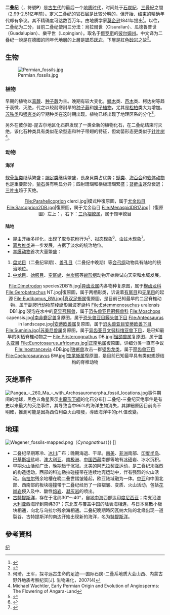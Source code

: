 {{Geological period
|image=
|caption = 晚二叠世：2.6亿年前的地球
|o2=23
|co2=900
|temp=16
|timeline=off
|sea level = 在二疊紀早期相對穩定於是{{convert|60|m|ft}}，在中期下降，末期穩定於{{convert|-20|m|ft}}<ref>{{cite journal | author =  Haq, B. U.| year =  2008| doi = 10.1126/science.1161648 | title =  A Chronology of Paleozoic Sea-Level Changes | journal =  Science | volume =  322 | pages =  64–68 | pmid =  18832639 | last2 =  Schutter | first2 =  SR | issue =  5898 |bibcode = 2008Sci...322...64H }}</ref>
}}
{{Permian graphical timeline}}
'''二叠纪'''（{{lang-en|'''Permian'''}}，符號'''P'''）是[[古生代|古生代]]的最后一个[[地质时代|地质时代]]，时间处于[[石炭紀|石炭紀]]、[[三叠紀|三叠紀]]之間（2.99-2.51亿年前）。定义二叠纪的岩石层是比较分明的，但开始、结束的精确年代却有争议。其不精确度可达数百万年。由地质学家[[莫企逊|莫企逊]]1841年提出<ref>{{cite book zh |author=辞海编纂委员会 |title=《辞海》（1999年版） |format=M |edition=1 |location=上海 |publisher=上海辞书出版社 |date=2000 |pages= |id= ISBN 7-5326-0630-9}}</ref>。以往，二叠纪为二分，目前二叠纪使用三分法：烏拉爾世（Cisuralian）、瓜德魯普世（Guadalupian）、樂平世（Lopingian）。取名于[[俄罗斯|俄罗斯]]的[[彼尔姆州|彼尔姆州]]。中文译为二叠纪一說是在德國的同年代地層的上層是[[镁|镁]]质[[灰岩|灰岩]]，下層是紅色[[砂岩|砂岩]]之故<ref>{{Cite web |url=http://study.nmmba.gov.tw/Modules/Knowledge/KnowledgeShow.aspx?ItemID=212&TabID=37 |title=台灣海洋生態資訊學習網  二疊紀 |accessdate=2013-05-04 |archive-date=2020-12-09 |archive-url=https://web.archive.org/web/20201209032014/http://study.nmmba.gov.tw/Modules/Knowledge/KnowledgeShow.aspx?ItemID=212&TabID=37 |dead-url=no }}</ref>。

== 生物 ==
[[File:Permian_fossils.jpg|thumb]]
=== 植物 ===
早期的植物以[[真蕨|真蕨]]、[[种子蕨|种子蕨]]为主。晚期有较大变化，[[鱗木科|鳞木]]类、[[芦木|芦木]]类、柯达树等趋于衰微、灭绝，代之以较耐寒耐旱的[[种子蕨|种子蕨]]和[[裸子植物|裸子植物]]，尤其是[[松柏門|松柏]]类大为增加。[[苏铁目|苏铁类]]和[[银杏目|银杏类]]的早期种类在这时期出现。植物已经出现了地理区系的分化<ref>何琦，王军，探寻远古生命的足迹──国际石炭-二叠系地质大会山西、内蒙古野外地质考察纪实[J]. 生物进化，2007(4)</ref>。

另外在彼尔姆-昆古尔地区化石群发现了一类全新的植物化石，在二叠纪结束时灭绝，该化石种类具有类似花朵型态和种子带翅的特征，但幼苗形态更类似于[[针叶树|针叶树]]<ref>Michael Wachtler, Early Permian Origin and Evolution of Angiosperms: The Flowering of Angara-Land</ref>。

=== 动物 ===
==== 海洋 ====
[[软骨鱼类|软骨鱼类]]继续繁盛；[[腕足类|腕足类]]继续繁盛，長身貝类占优势；[[䗴|䗴类]]、[[海百合|海百合]]和[[软体动物|软体动物]]也是重要部分，[[菊石|菊石]]类有明显分异；四射珊瑚和横板珊瑚繁盛；[[苔藓虫|苔藓虫]]逐渐衰退；[[三叶虫|三叶虫]]趋于灭绝。
<center>
<gallery>
File:Parahelicoprion clerci.jpg|{{link-en|副旋齿鲨属|Parahelicoprion}}模式种復原圖，属于[[尤金齿目|尤金齿目]]
File:Sarcoprion2DB.jpg|{{link-de|沙寇鋸鯊屬|Sarcoprion}}復原圖，属于尤金齿目
File:MenaspidDB17.jpg|（復原圖）左上：{{link-de|颊甲鲛属|Menaspis}}，右下：[[三角褶鲛属|三角褶鲛属]]，属于颊甲鲛目
</gallery>
</center>

==== 陆地 ====
* [[昆虫|昆虫]]开始多样化，出现了取食[[花粉|花粉]]行为<ref>{{Cite journal|title=Pollen in the guts of Permian insects: first evidence of pollinivory and its evolutionary significance|url=http://dx.doi.org/10.1111/j.1502-3931.1996.tb01672.x|last=KRASSILOV|first=VALENTIN A.|last2=RASNITSYN|first2=ALEXANDER P.|date=1996-12|journal=Lethaia|issue=4|doi=10.1111/j.1502-3931.1996.tb01672.x|volume=29|pages=369–372|issn=0024-1164}}</ref>、[[拟态|拟态]]现象<ref>{{Cite journal|title=Insect mimicry of plants dates back to the Permian|url=http://www.nature.com/articles/ncomms13735|last=Garrouste|first=Romain|last2=Hugel|first2=Sylvain|date=2016-12|journal=Nature Communications|issue=1|doi=10.1038/ncomms13735|volume=7|pages=13735|language=en|issn=2041-1723|pmc=PMC5187432|pmid=27996977|last3=Jacquelin|first3=Lauriane|last4=Rostan|first4=Pierre|last5=Steyer|first5=J.-Sébastien|last6=Desutter-Grandcolas|first6=Laure|last7=Nel|first7=André|access-date=2020-02-24|archive-date=2020-11-08|archive-url=https://web.archive.org/web/20201108112200/https://www.nature.com/articles/ncomms13735|dead-url=no}}</ref>、虫蛀木现象<ref>{{Cite journal|title=Late Permian wood-borings reveal an intricate network of ecological relationships|url=http://www.nature.com/articles/s41467-017-00696-0|last=Feng|first=Zhuo|last2=Wang|first2=Jun|date=2017-12|journal=Nature Communications|issue=1|doi=10.1038/s41467-017-00696-0|volume=8|pages=556|language=en|issn=2041-1723|pmc=PMC5601472|pmid=28916787|last3=Rößler|first3=Ronny|last4=Ślipiński|first4=Adam|last5=Labandeira|first5=Conrad|access-date=2020-02-24|archive-date=2020-07-24|archive-url=https://web.archive.org/web/20200724165511/https://www.nature.com/articles/s41467-017-00696-0|dead-url=no}}</ref>。
* [[离片椎类|离片椎类]]进一步发展，占据了淡水的统治地位。
* [[羊膜动物|羊膜动物]]首次大量繁盛：
# [[盘龙目|盘龙目]]（二叠纪早期）、[[兽孔目|兽孔目]]（二叠纪中晚期）等[[合弓纲|合弓纲]]动物具有陆地的统治地位。
# [[中龙目|中龙目]]、[[始鳄目|始鳄目]]、[[空尾蜥|空尾蜥]]、[[兰炭鳄|兰炭鳄]]等[[蜥形纲|蜥形纲]]动物开始尝试向天空和水域发展。

<center>
<gallery>
File:Dimetrodon species2DB15.jpg|[[异齿龙属|异齿龙属]]内各物种复原图，属于[[楔齿龙科|楔齿龙科]]
File:Gerobatrachus NT.jpg|{{link-en|原蛙属|Gerobatrachus}}復原圖，属于两栖形类，诉说着[[有尾目|有尾目]]和[[无尾目|无尾目]]的起源
File:Eudibamus_BW.jpg|[[真双足蜥属|真双足蜥属]]復原圖，是目前已知最早的二足脊椎动物，属于[[副爬行动物|副爬行动物]][[前棱蜥形目|前棱蜥形目]][[波罗蜥科|波罗蜥科]]
File:Estemmenosuchus uralensis DB1.jpg|浸泡在水中的[[奇异冠鳄兽|奇异冠鳄兽]]，属于[[恐头兽亚目|恐头兽亚目]][[冠鳄兽科|冠鳄兽科]]
File:Moschops capensis.jpg|[[南非麝足兽|南非麝足兽]]复原图，属于[[恐头兽亚目|恐头兽亚目]][[貘头兽下目|貘头兽下目]]
File:Anteosaurus in landscape.jpg|[[安蒂欧兽属|安蒂欧兽属]]复原图，属于[[恐头兽亚目|恐头兽亚目]][[安蒂欧兽下目|安蒂欧兽下目]]
File:Suminia.jpg|[[苏美尼兽属|苏美尼兽属]]复原图，属于[[异齿亚目|异齿亚目]][[文努科维亚兽下目|文努科维亚兽下目]]，是已知最早的树栖脊椎动物之一
File:Pristeroognathus DB.jpg|[[锯颌兽属|锯颌兽属]]复原图，属于[[兽头亚目|兽头亚目]]
File:Eunotosaurus_africanus.jpg|[[正南龟属|正南龟属]]復原圖，详细分类一直有争议
File:Inostrancevia 4DB.jpg|[[狼蜥獸屬|狼蜥兽]]攻击一群[[锯齿龙类|锯齿龙类]]，属于[[丽齿兽亚目|丽齿兽亚目]]
File:Coelurosauravus BW.jpg|[[空尾蜥属|空尾蜥属]]復原圖，是目前已知最早具有类似翅膀结构的脊椎动物
</gallery>
</center>
== 灭绝事件 ==
{{main|二叠纪-三叠纪灭绝事件}}
[[File:Pangea_-_260_Ma_-_with_Archosauromorpha_fossil_locations.jpg|thumb]]事件期间的地球，黑色五角星表示[[主龍形下綱|主龍形下綱]]的化石分布]]
二叠纪-三叠纪灭绝事件是有史以来最大的灭绝事件，其导致当中96%的海洋生物消失，其詳細原因目前尚不明確，推測可能是因為西伯利亞火山噴發，導致海洋中的pH.值改變。

== 地理 ==
[[File:Wegener_fossils-mapped.png|thumb]]（''Cynognathus''）}}
{{legend|#32b923|[[中龍屬|中龍屬]]（''Mesosaurus''）}}
{{legend|#ffff62|[[水龍獸屬|水龍獸屬]]（''Lystrosaurus''）}}
{{legend|#2eacd7|[[舌羊齿属|舌羊齿属]]（''Glossopteris''）}}]]
*二叠纪早期寒冷、[[冰川|冰川]]广布；晚期海退、干旱。[[南美|南美]]、[[非洲|非洲]]南部、[[印度半岛|印度半岛]]、[[巴基斯坦|巴基斯坦]]盐岭、[[澳大利亚|澳大利亚]]、[[南极洲|南极洲]]、[[中国|中国]][[西藏|西藏]]南部等地有[[冰碛|冰碛]]岩、冰水沉积。
*早期[[火山|火山]]活动广泛，晚期趋于沉寂。北美的[[阿巴拉契亚|阿巴拉契亚]]运动，是二叠纪末强烈的构造运动。西部的科迪勒拉碰撞带在连续地壳运动中，伴有强烈的火山活动。[[乌拉尔|乌拉尔]]残余地槽在晚二叠世褶皱隆起，欧亚陆域融为一体。[[中亚|中亚]]和中国北部、西南部的板块碰撞带于二叠纪经历了一段褶皱、变质、火山活动，包括[[花岗岩|花岗岩]]侵入及中、酸性[[熔岩|熔岩]]、[[凝灰岩|凝灰岩]]的喷出。
*[[古特提斯洋|古特提斯洋]]，存在于北纬30°～40°，自[[地中海|地中海]]西部达[[印度尼西亚|印度尼西亚]]；南支沿[[澳大利亚|澳大利亚]]西海岸到南纬30°；东北支与覆盖中国的陆表海相连，与日本离散小板块相通，向北与乌拉尔残余海相通。二叠紀晚期時冈瓦纳大陆的北缘出现一道裂谷，古特提斯洋的南边开始出现新的海洋，名为[[特提斯洋|特提斯洋]]。

==參考資料==
{{reflist}}

{{Paleozoic Footer}}

{{Authority control}}
[[Category:地质年代|纪]]